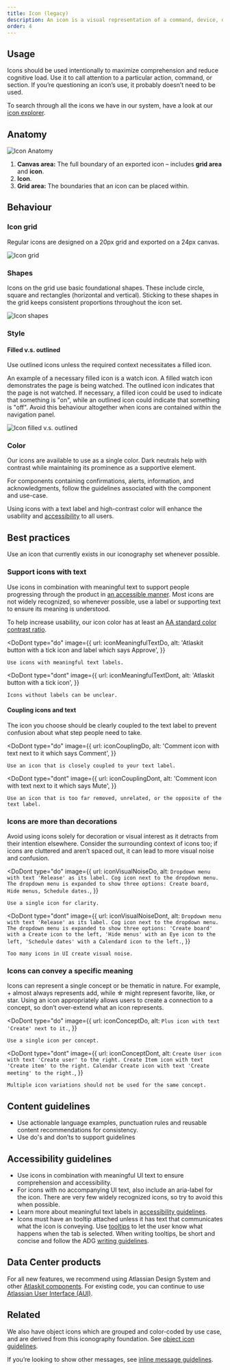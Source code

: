 ```yaml
---
title: Icon (legacy)
description: An icon is a visual representation of a command, device, directory, or common action.
order: 4
---
```


<Snippet name="new-icons-note" />


## Usage

Icons should be used intentionally to maximize comprehension and reduce cognitive load. Use it to
call attention to a particular action, command, or section. If you’re questioning an icon’s use, it
probably doesn’t need to be used.

To search through all the icons we have in our system, have a look at our
[icon explorer](/components/icon/icon-explorer).

## Anatomy

![Icon Anatomy](images/anatomy.png)

1. **Canvas area:** The full boundary of an exported icon – includes **grid area** and **icon**.
2. **Icon**.
3. **Grid area:** The boundaries that an icon can be placed within.

## Behaviour

### Icon grid

Regular icons are designed on a 20px grid and exported on a 24px canvas.

![Icon grid](images/grid.jpg)

### Shapes

Icons on the grid use basic foundational shapes. These include circle, square and rectangles
(horizontal and vertical). Sticking to these shapes in the grid keeps consistent proportions
throughout the icon set.

![Icon shapes](images/shapes.jpg)

### Style

#### Filled v.s. outlined

Use outlined icons unless the required context necessitates a filled icon.

An example of a necessary filled icon is a watch icon. A filled watch icon demonstrates the page is
being watched. The outlined icon indicates that the page is not watched. If necessary, a filled icon
could be used to indicate that something is "on", while an outlined icon could indicate that
something is "off". Avoid this behaviour altogether when icons are contained within the navigation
panel.

![Icon filled v.s. outlined](images/style.jpg)

### Color

Our icons are available to use as a single color. Dark neutrals help with contrast while maintaining
its prominence as a supportive element.

For components containing confirmations, alerts, information, and acknowledgments, follow the
guidelines associated with the component and use-case.

Using icons with a text label and high-contrast color will enhance the usability and
[accessibility](/foundations/accessibility) to all users.

## Best practices

Use an icon that currently exists in our iconography set whenever possible.

### Support icons with text

Use icons in combination with meaningful text to support people progressing through the product in
[an accessible manner](/foundations/accessibility). Most icons are not widely recognized, so
whenever possible, use a label or supporting text to ensure its meaning is understood.

To help increase usability, our icon color has at least an
[AA standard color contrast ratio](http://www.w3.org/TR/WCAG/).

<DoDont
	type="do"
	image={{
		url: iconMeaningfulTextDo,
		alt: 'Atlaskit button with a tick icon and label which says Approve',
	}}
>
	Use icons with meaningful text labels.
</DoDont>

<DoDont
	type="dont"
	image={{
		url: iconMeaningfulTextDont,
		alt: 'Atlaskit button with a tick icon',
	}}
>
	Icons without labels can be unclear.
</DoDont>

#### Coupling icons and text

The icon you choose should be clearly coupled to the text label to prevent confusion about what step
people need to take.

<DoDont
	type="do"
	image={{
		url: iconCouplingDo,
		alt: 'Comment icon with text next to it which says Comment',
	}}
>
	Use an icon that is closely coupled to your text label.
</DoDont>

<DoDont
	type="dont"
	image={{
		url: iconCouplingDont,
		alt: 'Comment icon with text next to it which says Mute',
	}}
>
	Use an icon that is too far removed, unrelated, or the opposite of the text label.
</DoDont>

### Icons are more than decorations

Avoid using icons solely for decoration or visual interest as it detracts from their intention
elsewhere. Consider the surrounding context of icons too; if icons are cluttered and aren’t spaced
out, it can lead to more visual noise and confusion.

<DoDont
	type="do"
	image={{
		url: iconVisualNoiseDo,
		alt: `Dropdown menu with text 'Release' as its label. Cog icon next to the dropdown menu. The dropdown menu is expanded to show three options: Create board, Hide menus, Schedule dates.`,
	}}
>
	Use a single icon for clarity.
</DoDont>

<DoDont
	type="dont"
	image={{
		url: iconVisualNoiseDont,
		alt: `Dropdown menu with text 'Release' as its label. Cog icon next to the dropdown menu. The dropdown menu is expanded to show three options: 'Create board' with a Create icon to the left, 'Hide menus' with an Eye icon to the left, 'Schedule dates' with a Calendard icon to the left.`,
	}}
>
	Too many icons in UI create visual noise.
</DoDont>

### Icons can convey a specific meaning

Icons can represent a single concept or be thematic in nature. For example, + almost always
represents add, while ☆ might represent favorite, like, or star. Using an icon appropriately allows
users to create a connection to a concept, so don’t over-extend what an icon represents.

<DoDont
	type="do"
	image={{
		url: iconConceptDo,
		alt: `Plus icon with text 'Create' next to it.`,
	}}
>
	Use a single icon per concept.
</DoDont>

<DoDont
	type="dont"
	image={{
		url: iconConceptDont,
		alt: `Create User icon with text 'Create user' to the right. Create Item icon with text 'Create item' to the right. Calendar Create icon with text 'Create meeting' to the right.`,
	}}
>
	Multiple icon variations should not be used for the same concept.
</DoDont>

## Content guidelines

- Use actionable language examples, punctuation rules and reusable content recommendations for
  consistency.
- Use do's and don’ts to support guidelines

## Accessibility guidelines

- Use icons in combination with meaningful UI text to ensure comprehension and accessibility.
- For icons with no accompanying UI text, also include an aria-label for the icon. There are very
  few widely recognized icons, so try to avoid this when possible.
- Learn more about meaningful text labels in [accessibility guidelines](/foundations/accessibility).
- Icons must have an tooltip attached unless it has text that communicates what the icon is
  conveying. Use [tooltips](/guidelines/product/components/tooltips) to let the user know what
  happens when the tab is selected. When writing tooltips, be short and concise and follow the ADG
  [writing guidelines](/guidelines/product/foundations/writing-style).

## Data Center products

For all new features, we recommend using Atlassian Design System and other
[Atlaskit components](https://atlaskit.atlassian.com/). For existing code, you can continue to use
[Atlassian User Interface (AUI)](https://aui.atlassian.com/).

## Related

We also have object icons which are grouped and color-coded by use case, and are derived from this
iconography foundation. See [object icon guidelines](/components/icon/icon-object).

If you’re looking to show other messages, see
[inline message guidelines](/components/inline-message/examples).
